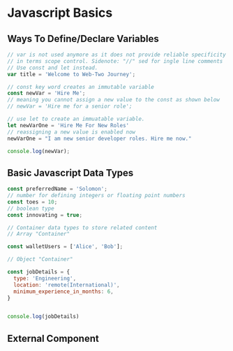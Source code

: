 # Javascript Basics

## Ways To Define/Declare Variables


```js filename="variables.js" {3} copy
// var is not used anymore as it does not provide reliable specificity 
// in terms scope control. Sidenote: "//" sed for ingle line comments
// Use const and let instead.
var title = 'Welcome to Web-Two Journey';

// const key word creates an immutable variable
const newVar = 'Hire Me';
// meaning you cannot assign a new value to the const as shown below
// newVar = 'Hire me for a senior role';

// use let to create an immuatable variable.
let newVarOne = 'Hire Me For New Roles'
// reassigning a new value is enabled now
newVarOne = "I am new senior developer roles. Hire me now."

console.log(newVar);
```

## Basic Javascript Data Types

```js filename="variables.js" {3} copy
const preferredName = 'Solomon';
// number for defining integers or floating point numbers
const toes = 10;
// boolean type
const innovating = true;

// Container data types to store related content
// Array "Container"

const walletUsers = ['Alice', 'Bob'];

// Object "Container"

const jobDetails = {
  type: 'Engineering',
  location: 'remote(International)',
  minimum_experience_in_months: 6,
}


console.log(jobDetails)
```

## External Component


<Counters />
